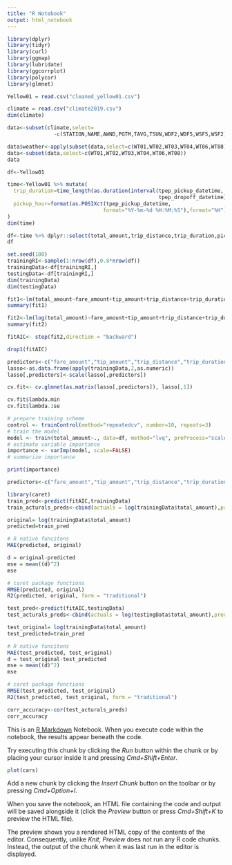 ```yaml
---
title: "R Notebook"
output: html_notebook
---
```

```r
library(dplyr)
library(tidyr)
library(curl)
library(ggmap)
library(lubridate)
library(ggcorrplot)
library(polycor)
library(glmnet)
```

```r

Yellow01 = read.csv("cleaned_yellow01.csv")

```

```r
climate = read.csv("climate2019.csv")
dim(climate)
```

```r
data<-subset(climate,select=
               -c(STATION,NAME,AWND,PGTM,TAVG,TSUN,WDF2,WDF5,WSF5,WSF2))

```

```r
data$weather<-apply(subset(data,select=c(WT01,WT02,WT03,WT04,WT06,WT08)),1,sum,na.rm=T)
data<-subset(data,select=c(WT01,WT02,WT03,WT04,WT06,WT08))
data
```

```r
df<-Yellow01
```
```r
time<-Yellow01 %>% mutate(
  trip_duration=time_length(as.duration(interval(tpep_pickup_datetime,
                                                 tpep_dropoff_datetime)),"minute"),
  pickup_hour=format(as.POSIXct(tpep_pickup_datetime,
                               format="%Y-%m-%d %H:%M:%S"),format="%H")
)
dim(time)

```

```r
df<-time %>% dplyr::select(total_amount,trip_distance,trip_duration,pickup_hour,fare_amount,tip_amount)
df
```

```r

set.seed(100)
trainingRI<-sample(1:nrow(df),0.8*nrow(df))
trainingData<-df[trainingRI,]
testingData<-df[trainingRI,]
dim(trainingData)
dim(testingData)
```

```r
fit1<-lm(total_amount~fare_amount+tip_amount+trip_distance+trip_duration+pickup_hour,data=df)
summary(fit1)
```

```r
fit2<-lm(log(total_amount)~fare_amount+tip_amount+trip_distance+trip_duration+pickup_hour,data=df)
summary(fit2)
```

```r
fitAIC<- step(fit2,direction = "backward")
```

```r
drop1(fitAIC)
```

```r
predictors<-c("fare_amount","tip_amount","trip_distance","trip_duration","pickup_hour")
lasso<-as.data.frame(apply(trainingData,2,as.numeric))
lasso[,predictors]<-scale(lasso[,predictors])
```

```r
cv.fit<- cv.glmnet(as.matrix(lasso[,predictors]), lasso[,1])
```

```r
cv.fit$lambda.min
cv.fit$lambda.1se
```

```r

# prepare training scheme
control <- trainControl(method="repeatedcv", number=10, repeats=3)
# train the model
model <- train(total_amount~., data=df, method="lvq", preProcess="scale", trControl=control)
# estimate variable importance
importance <- varImp(model, scale=FALSE)
# summarize importance

print(importance)
```

```r
predictors<-c("fare_amount","tip_amount","trip_distance","trip_duration","pickup_hour")

```

```r
library(caret)
train_pred<-predict(fitAIC,trainingData)
train_acturals_preds<-cbind(actuals = log(trainingData$total_amount),predicteds=train_pred)

```

```r
original= log(trainingData$total_amount)
predicted=train_pred

# R native funcitons
MAE(predicted, original)

d = original-predicted
mse = mean((d)^2)
mse

# caret package functions 
RMSE(predicted, original)
R2(predicted, original, form = "traditional")


```

```r
test_pred<-predict(fitAIC,testingData)
test_acturals_preds<-cbind(actuals = log(testingData$total_amount),predicteds=test_pred)

test_original= log(trainingData$total_amount)
test_predicted=train_pred

# R native funcitons
MAE(test_predicted, test_original)
d = test_original-test_predicted
mse = mean((d)^2)
mse

# caret package functions 
RMSE(test_predicted, test_original)
R2(test_predicted, test_original, form = "traditional")


```

```r
corr_accuracy<-cor(test_acturals_preds)
corr_accuracy
```


This is an [R Markdown](http://rmarkdown.rstudio.com) Notebook. When you execute code within the notebook, the results appear beneath the code. 

Try executing this chunk by clicking the *Run* button within the chunk or by placing your cursor inside it and pressing *Cmd+Shift+Enter*. 

```r
plot(cars)
```

Add a new chunk by clicking the *Insert Chunk* button on the toolbar or by pressing *Cmd+Option+I*.

When you save the notebook, an HTML file containing the code and output will be saved alongside it (click the *Preview* button or press *Cmd+Shift+K* to preview the HTML file). 

The preview shows you a rendered HTML copy of the contents of the editor. Consequently, unlike *Knit*, *Preview* does not run any R code chunks. Instead, the output of the chunk when it was last run in the editor is displayed.

